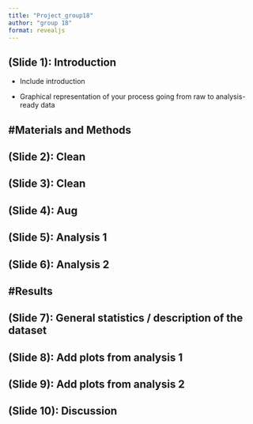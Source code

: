 ```yaml
---
title: "Project_group18"
author: "group 18"
format: revealjs
---
```


## (Slide 1): Introduction

-   Include introduction

-   Graphical representation of your process going from raw to analysis-ready data

## #Materials and Methods

## (Slide 2): Clean

## (Slide 3): Clean

## (Slide 4): Aug

## (Slide 5): Analysis 1

## (Slide 6): Analysis 2

## **#Results**

## (Slide 7): General statistics / description of the dataset

## (Slide 8): Add plots from analysis 1

## (Slide 9): Add plots from analysis 2

## **(Slide 10): Discussion**
